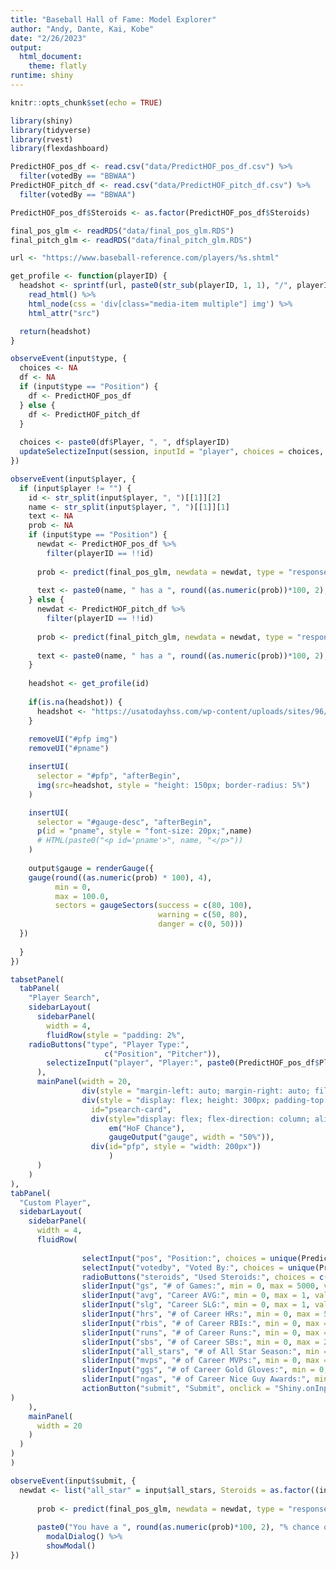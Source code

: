 ```yaml
---
title: "Baseball Hall of Fame: Model Explorer"
author: "Andy, Dante, Kai, Kobe"
date: "2/26/2023"
output: 
  html_document:
    theme: flatly
runtime: shiny
---
```


```r
knitr::opts_chunk$set(echo = TRUE)

library(shiny)
library(tidyverse)
library(rvest)
library(flexdashboard)

PredictHOF_pos_df <- read.csv("data/PredictHOF_pos_df.csv") %>% 
  filter(votedBy == "BBWAA")
PredictHOF_pitch_df <- read.csv("data/PredictHOF_pitch_df.csv") %>% 
  filter(votedBy == "BBWAA")

PredictHOF_pos_df$Steroids <- as.factor(PredictHOF_pos_df$Steroids)

final_pos_glm <- readRDS("data/final_pos_glm.RDS")
final_pitch_glm <- readRDS("data/final_pitch_glm.RDS")

url <- "https://www.baseball-reference.com/players/%s.shtml"

get_profile <- function(playerID) {
  headshot <- sprintf(url, paste0(str_sub(playerID, 1, 1), "/", playerID)) %>%
    read_html() %>%
    html_node(css = 'div[class="media-item multiple"] img') %>%
    html_attr("src")

  return(headshot)
}
```

```r
observeEvent(input$type, {
  choices <- NA
  df <- NA
  if (input$type == "Position") {
    df <- PredictHOF_pos_df 
  } else {
    df <- PredictHOF_pitch_df 
  }
  
  choices <- paste0(df$Player, ", ", df$playerID)
  updateSelectizeInput(session, inputId = "player", choices = choices, selected = choices[1])
})

observeEvent(input$player, {
  if (input$player != "") {
    id <- str_split(input$player, ", ")[[1]][2]
    name <- str_split(input$player, ", ")[[1]][1]
    text <- NA
    prob <- NA
    if (input$type == "Position") {
      newdat <- PredictHOF_pos_df %>%
        filter(playerID == !!id)
        
      prob <- predict(final_pos_glm, newdata = newdat, type = "response")
      
      text <- paste0(name, " has a ", round((as.numeric(prob))*100, 2), "% chance of making it to the HoF")
    } else {
      newdat <- PredictHOF_pitch_df %>%
        filter(playerID == !!id)
      
      prob <- predict(final_pitch_glm, newdata = newdat, type = "response")
      
      text <- paste0(name, " has a ", round((as.numeric(prob))*100, 2), "% chance of making it to the HoF")
    }
    
    headshot <- get_profile(id)
    
    if(is.na(headshot)) {
      headshot <- "https://usatodayhss.com/wp-content/uploads/sites/96/2018/08/screen-shot-2018-08-13-at-12-52-49-am.jpg"
    }
    
    removeUI("#pfp img")
    removeUI("#pname")

    insertUI(
      selector = "#pfp", "afterBegin",
      img(src=headshot, style = "height: 150px; border-radius: 5%")
    )

    insertUI(
      selector = "#gauge-desc", "afterBegin",
      p(id = "pname", style = "font-size: 20px;",name)
      # HTML(paste0("<p id='pname'>", name, "</p>"))
    )
    
    output$gauge = renderGauge({
    gauge(round((as.numeric(prob) * 100), 4), 
          min = 0, 
          max = 100.0, 
          sectors = gaugeSectors(success = c(80, 100), 
                                 warning = c(50, 80),
                                 danger = c(0, 50)))
  })
    
  }
})
```

```r
tabsetPanel(
  tabPanel(
    "Player Search",
    sidebarLayout(
      sidebarPanel(
        width = 4,
        fluidRow(style = "padding: 2%",
    radioButtons("type", "Player Type:", 
                     c("Position", "Pitcher")),
        selectizeInput("player", "Player:", paste0(PredictHOF_pos_df$Player, ", ", PredictHOF_pos_df$playerID), selected = paste0(PredictHOF_pos_df$Player, ", ", PredictHOF_pos_df$playerID)[1]))
      ),
      mainPanel(width = 20,
                div(style = "margin-left: auto; margin-right: auto; fill: #",
                div(style = "display: flex; height: 300px; padding-top: 5%;",
                  id="psearch-card",
                  div(style="display: flex; flex-direction: column; align-items: center; justify-content: center; background-color: ", id = "gauge-desc",
                      em("HoF Chance"),
                      gaugeOutput("gauge", width = "50%")),
                  div(id="pfp", style = "width: 200px"))
                      )
      )
    )
),
tabPanel(
  "Custom Player",
  sidebarLayout(
    sidebarPanel(
      width = 4,
      fluidRow( 
  
                selectInput("pos", "Position:", choices = unique(PredictHOF_pos_df$Pos)),
                selectInput("votedby", "Voted By:", choices = unique(PredictHOF_pos_df$votedBy)),
                radioButtons("steroids", "Used Steroids:", choices = c("Yes", "No")),
                sliderInput("gs", "# of Games:", min = 0, max = 5000, value = 1000),
                sliderInput("avg", "Career AVG:", min = 0, max = 1, value = 0.5),
                sliderInput("slg", "Career SLG:", min = 0, max = 1, value = 0.5),
                sliderInput("hrs", "# of Career HRs:", min = 0, max = 500, value = 150),
                sliderInput("rbis", "# of Career RBIs:", min = 0, max = 2500, value = 300),
                sliderInput("runs", "# of Career Runs:", min = 0, max = 2500, value = 300),
                sliderInput("sbs", "# of Career SBs:", min = 0, max = 2000, value = 500),
                sliderInput("all_stars", "# of All Star Season:", min = 0, max = 30, value = 5),
                sliderInput("mvps", "# of Career MVPs:", min = 0, max = 10, value = 2),
                sliderInput("ggs", "# of Career Gold Gloves:", min = 0, max = 20, value = 2),
                sliderInput("ngas", "# of Career Nice Guy Awards:", min = 0, max = 20, value = 2),
                actionButton("submit", "Submit", onclick = "Shiny.onInputChange('myclick', submit)")
)
    ),
    mainPanel(
      width = 20
    )
  )
)
)

observeEvent(input$submit, {
  newdat <- list("all_star" = input$all_stars, Steroids = as.factor((input$steroids == "Yes")*1), "G" = input$gs, "HR" = input$hrs, "Pos" = input$pos, "votedBy" = input$votedby, "RBI" = input$rbis, "most_valuable_player" = input$mvps, "nice_guy_awards" = input$ngas, "gold_glove" = input$ggs, "R" = input$runs, "AVG" = input$avg, "SB" = input$sbs, "SLG" = input$slg)
  
      prob <- predict(final_pos_glm, newdata = newdat, type = "response")
      
      paste0("You have a ", round(as.numeric(prob)*100, 2), "% chance of making it to the HoF") %>% 
        modalDialog() %>% 
        showModal()
})
```

